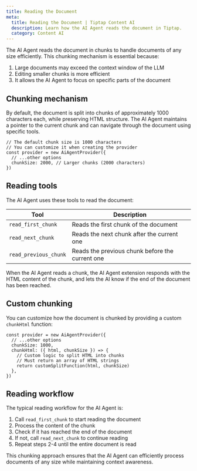 ```yaml
---
title: Reading the Document
meta:
  title: Reading the Document | Tiptap Content AI
  description: Learn how the AI Agent reads the document in Tiptap.
  category: Content AI
---
```


The AI Agent reads the document in chunks to handle documents of any size efficiently. This chunking mechanism is essential because:

1. Large documents may exceed the context window of the LLM
2. Editing smaller chunks is more efficient
3. It allows the AI Agent to focus on specific parts of the document

## Chunking mechanism

By default, the document is split into chunks of approximately 1000 characters each, while preserving HTML structure. The AI Agent maintains a pointer to the current chunk and can navigate through the document using specific tools.

```tsx
// The default chunk size is 1000 characters
// You can customize it when creating the provider
const provider = new AiAgentProvider({
  // ...other options
  chunkSize: 2000, // Larger chunks (2000 characters)
})
```

## Reading tools

The AI Agent uses these tools to read the document:

| Tool                  | Description                                     |
| --------------------- | ----------------------------------------------- |
| `read_first_chunk`    | Reads the first chunk of the document           |
| `read_next_chunk`     | Reads the next chunk after the current one      |
| `read_previous_chunk` | Reads the previous chunk before the current one |

When the AI Agent reads a chunk, the AI Agent extension responds with the HTML content of the chunk, and lets the AI know if the end of the document has been reached.

## Custom chunking

You can customize how the document is chunked by providing a custom `chunkHtml` function:

```tsx
const provider = new AiAgentProvider({
  // ...other options
  chunkSize: 1000,
  chunkHtml: ({ html, chunkSize }) => {
    // Custom logic to split HTML into chunks
    // Must return an array of HTML strings
    return customSplitFunction(html, chunkSize)
  },
})
```

## Reading workflow

The typical reading workflow for the AI Agent is:

1. Call `read_first_chunk` to start reading the document
2. Process the content of the chunk
3. Check if it has reached the end of the document
4. If not, call `read_next_chunk` to continue reading
5. Repeat steps 2-4 until the entire document is read

This chunking approach ensures that the AI Agent can efficiently process documents of any size while maintaining context awareness.
